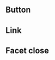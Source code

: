 
## Button

<Playground playgroundLink="/storybook/ec/index.html?selectedKind=Tag&selectedStory=default&stories=0">
  <Tag
    label="Label"
    type="button"
  />
</Playground>

## Link

<Playground playgroundLink="/storybook/ec/index.html?selectedKind=Tag&selectedStory=default&stories=0">
  <Tag
    label="Label"
    href="/example.html#tag"
  />
</Playground>

## Facet close

<Playground playgroundLink="/storybook/ec/index.html?selectedKind=Tag&selectedStory=default&stories=0">
  <Tag
    label="Label"
    variant="facet-close"
  />
</Playground>
